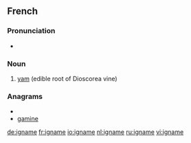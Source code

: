 ==French==
{{wikipedia|lang=fr}}

===Pronunciation===
* {{IPA|/i.ɲam/|lang=fr}}

===Noun===
{{infl|fr|noun|g=f}}

# [[yam]] (edible root of Dioscorea vine)

{{tbot entry|French|yam|2008|January|fr}}

===Anagrams===
* {{alphagram|aegimn}}
* [[gamine#French|gamine]]

[[de:igname]]
[[fr:igname]]
[[io:igname]]
[[nl:igname]]
[[ru:igname]]
[[vi:igname]]